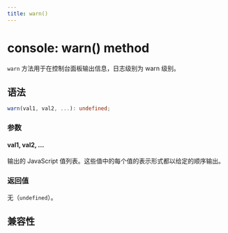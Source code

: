 ```yaml
---
title: warn()
---
```


# console: warn() method

`warn` 方法用于在控制台面板输出信息，日志级别为 warn 级别。

## 语法

```ts
warn(val1, val2, ...): undefined;
```

### 参数

#### val1, val2, ...

输出的 JavaScript 值列表。这些值中的每个值的表示形式都以给定的顺序输出。

### 返回值

无（`undefined`）。

## 兼容性


<LegacyCompatTable metadata="lynx-api/global/console/warn" />
